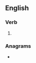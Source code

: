 ==English==

===Verb===
{{head|en|verb form}}

# {{en-past of|incase}}

===Anagrams===
* {{anagrams|en|Scandie|caenids|candies|scienda}}